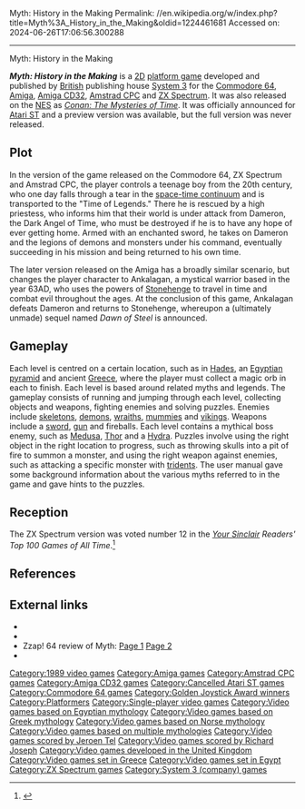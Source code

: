 Myth: History in the Making
Permalink: //en.wikipedia.org/w/index.php?title=Myth%3A_History_in_the_Making&oldid=1224461681
Accessed on: 2024-06-26T17:06:56.300288



------
Myth: History in the Making
{{Infobox video game
| title = 
| image = Myth History in the Making Cover.jpg
| caption = 
| developer = [[System 3 (company)|System 3]]
| publisher = [[System 3 (company)|System 3]]
| designer = Mark Cale
| artist = Bob Stevenson
| programmer = '''Commodore 64'''<br>Peter Baron<br>'''Amiga'''<br>[[Dave Colclough]]
| composer = '''Commodore 64'''<br>[[Jeroen Tel]]<br>'''Amiga'''<br>Don Howard<br>[[Richard Joseph]]
| released = 1989
| genre = [[Platform game|Platform]]
| modes = [[Single-player video game|Single-player]]
| platforms = [[Commodore 64]], [[Amiga]], [[Amiga CD32]], [[Amstrad CPC]], [[ZX Spectrum]]
}}

'''''Myth: History in the Making''''' is a [[2D computer graphics|2D]] [[platform game]] developed and published by [[United Kingdom|British]] publishing house [[System 3 (company)|System 3]] for the [[Commodore 64]], [[Amiga]], [[Amiga CD32]], [[Amstrad CPC]] and [[ZX Spectrum]]. It was also released on the [[NES]] as ''[[Conan: The Mysteries of Time]]''. It was officially announced for [[Atari ST]] and a preview version was available, but the full version was never released.

==Plot==
In the version of the game released on the Commodore 64, ZX Spectrum and Amstrad CPC, the player controls a teenage boy from the 20th century, who one day falls through a tear in the [[space-time continuum]] and is transported to the "Time of Legends." There he is rescued by a high priestess, who informs him that their world is under attack from Dameron, the Dark Angel of Time, who must be destroyed if he is to have any hope of ever getting home. Armed with an enchanted sword, he takes on Dameron and the legions of demons and monsters under his command, eventually succeeding in his mission and being returned to his own time.

The later version released on the Amiga has a broadly similar scenario, but changes the player character to Ankalagan, a mystical warrior based in the year 63AD, who uses the powers of [[Stonehenge]] to travel in time and combat evil throughout the ages. At the conclusion of this game, Ankalagan defeats Dameron and returns to Stonehenge, whereupon a (ultimately unmade) sequel named ''Dawn of Steel'' is announced.

==Gameplay==
<!-- Deleted image removed: [[Image:C64 Myth title.png|thumb|left|Title screen of ''Myth: History in the Making'', running on a [[Commodore 64]].]] -->
Each level is centred on a certain location, such as in [[Hades]], an [[Ancient Egypt|Egyptian]] [[pyramid]] and ancient [[Greece]], where the player must collect a magic orb in each to finish. Each level is based around related myths and legends. The gameplay consists of running and jumping through each level, collecting objects and weapons, fighting enemies and solving puzzles. Enemies include [[skeleton]]s, [[demon]]s, [[Ghost|wraiths]], [[mummies]] and [[vikings]]. Weapons include a [[sword]], [[gun]] and fireballs. Each level contains a mythical boss enemy, such as [[Medusa]], [[Thor]] and a [[Lernaean Hydra|Hydra]]. Puzzles involve using the right object in the right location to progress, such as throwing skulls into a pit of fire to summon a monster, and using the right weapon against enemies, such as attacking a specific monster with [[trident]]s. The user manual gave some background information about the various myths referred to in the game and gave hints to the puzzles.

==Reception==
{{Video game reviews
| award1Pub = ''Crash''
| award1 = Crash Smash
| award2Pub = ''Sinclair User''
| award2 = SU Classic
| award3Pub = ''Amstrad Action''
| award3 = Mastergame<ref>Game review, Amstrad Action magazine, [[Future Publishing]], issue 55, April 1990</ref>
}}
The ZX Spectrum version was voted number 12 in the ''[[Your Sinclair]] Readers' Top 100 Games of All Time''.<ref>{{cite journal|title=Readers' Top 100 Games of All Time|journal=Your Sinclair|date=September 1993}}</ref>

==References==
{{reflist}}

==External links==
*{{WoS game|id=0003354|name=Myth: History in the Making}}
*{{MobyGames|id=/myth-history-in-the-making}}
*Zzap! 64 review of Myth: [http://www.zzap64.co.uk/cgi-bin/displaypage.pl?issue=056&page=14&magazine=zzap Page 1] [http://www.zzap64.co.uk/cgi-bin/displaypage.pl?issue=056&page=015&magazine=zzap Page 2]
*{{lemon64 game|id=1761|name=Myth}}

[[Category:1989 video games]]
[[Category:Amiga games]]
[[Category:Amstrad CPC games]]
[[Category:Amiga CD32 games]]
[[Category:Cancelled Atari ST games]]
[[Category:Commodore 64 games]]
[[Category:Golden Joystick Award winners]]
[[Category:Platformers]]
[[Category:Single-player video games]]
[[Category:Video games based on Egyptian mythology]]
[[Category:Video games based on Greek mythology]]
[[Category:Video games based on Norse mythology]]
[[Category:Video games based on multiple mythologies]]
[[Category:Video games scored by Jeroen Tel]]
[[Category:Video games scored by Richard Joseph]]
[[Category:Video games developed in the United Kingdom]]
[[Category:Video games set in Greece]]
[[Category:Video games set in Egypt]]
[[Category:ZX Spectrum games]]
[[Category:System 3 (company) games]]
